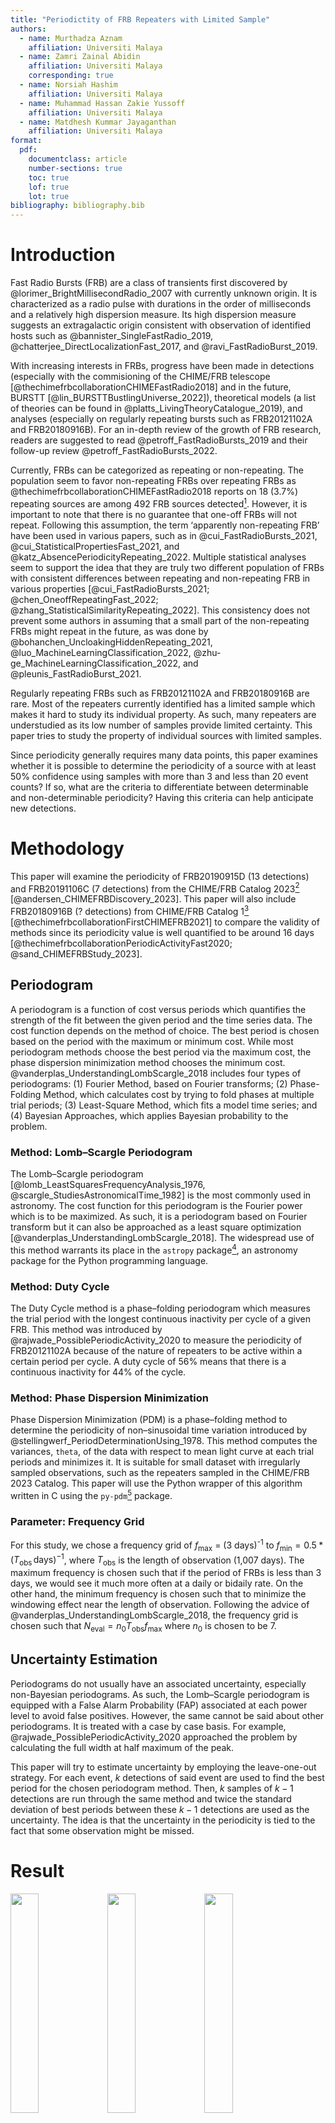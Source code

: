 ```yaml
---
title: "Periodictity of FRB Repeaters with Limited Sample"
authors: 
  - name: Murthadza Aznam
    affiliation: Universiti Malaya
  - name: Zamri Zainal Abidin
    affiliation: Universiti Malaya
    corresponding: true
  - name: Norsiah Hashim
    affiliation: Universiti Malaya
  - name: Muhammad Hassan Zakie Yussoff
    affiliation: Universiti Malaya
  - name: Matdhesh Kummar Jayaganthan
    affiliation: Universiti Malaya
format:
  pdf:
    documentclass: article
    number-sections: true
    toc: true
    lof: true
    lot: true
bibliography: bibliography.bib
---
```


<!-- 
# Considerations
- [ ] Waiting time distribution
- [ ] Evolution
  - [ ] Morphology (Sigma or Tau)
  - [ ] Flux
  - [ ] Width
  - [ ] Energy

# Subjects
- [ ] Known Repeaters
  - [ ] FRB20180916B
- [ ] New Repeaters 
  - [ ] New repeater with more detections (FRB20201130A?)
  - [ ] FRB20190915D (Good example) 10 detections
  - [ ] FRB20191106C (Bad example) 7 detections
- [ ] Known repeaters with limited samples
  - [ ] FRB20180916B with
    - [ ] 0.25*Period window
    - [ ] 0.5*Period window
    - [ ] 1*Period window
    - [ ] 2*Period window
    - [ ] 3*Period window
-->

# Introduction
Fast Radio Bursts (FRB) are a class of transients first discovered by @lorimer_BrightMillisecondRadio_2007 with currently unknown origin.
It is characterized as a radio pulse with durations in the order of milliseconds and a relatively high dispersion measure.
Its high dispersion measure suggests an extragalactic origin consistent with observation of identified hosts such as @bannister_SingleFastRadio_2019, @chatterjee_DirectLocalizationFast_2017, and @ravi_FastRadioBurst_2019.

With increasing interests in FRBs, progress have been made in detections (especially with the commisioning of the CHIME/FRB telescope [@thechimefrbcollaborationCHIMEFastRadio2018] and in the future, BURSTT [@lin_BURSTTBustlingUniverse_2022]), theoretical models (a list of theories can be found in @platts_LivingTheoryCatalogue_2019), and analyses (especially on regularly repeating bursts such as FRB20121102A and FRB20180916B).
For an in-depth review of the growth of FRB research, readers are suggested to read @petroff_FastRadioBursts_2019 and their follow-up review @petroff_FastRadioBursts_2022.

Currently, FRBs can be categorized as repeating or non-repeating.
The population seem to favor non-repeating FRBs over repeating FRBs as @thechimefrbcollaborationCHIMEFastRadio2018 reports on 18 (3.7%) repeating sources are among 492 FRB sources detected^[<https://www.chime-frb.ca/catalog>].
However, it is important to note that there is no guarantee that one-off FRBs will not repeat.
Following this assumption, the term 'apparently non-repeating FRB' have been used in various papers, such as in @cui_FastRadioBursts_2021, @cui_StatisticalPropertiesFast_2021, and @katz_AbsencePeriodicityRepeating_2022.
Multiple statistical analyses seem to support the idea that they are truly two different population of FRBs with consistent differences between repeating and non-repeating FRB in various properties [@cui_FastRadioBursts_2021; @chen_OneoffRepeatingFast_2022; @zhang_StatisticalSimilarityRepeating_2022].
This consistency does not prevent some authors in assuming that a small part of the non-repeating FRBs might repeat in the future, as was done by @bohanchen_UncloakingHiddenRepeating_2021, @luo_MachineLearningClassification_2022, @zhu-ge_MachineLearningClassification_2022, and @pleunis_FastRadioBurst_2021.

Regularly repeating FRBs such as FRB20121102A and FRB20180916B are rare.
Most of the repeaters currently identified has a limited sample which makes it hard to study its individual property.
As such, many repeaters are understudied as its low number of samples provide limited certainty.
This paper tries to study the property of individual sources with limited samples.

Since periodicity generally requires many data points, this paper examines whether it is possible to determine the periodicity of a source with at least 50% confidence using samples with more than 3 and less than 20 event counts?
If so, what are the criteria to differentiate between determinable and non-determinable periodicity?
Having this criteria can help anticipate new detections.

# Methodology

<!-- TODO Confirm event counts -->
This paper will examine the periodicity of FRB20190915D (13 detections) and FRB20191106C (7 detections) from the CHIME/FRB Catalog 2023^[<https://www.chime-frb.ca/repeater_catalog>] [@andersen_CHIMEFRBDiscovery_2023].
This paper will also include FRB20180916B (? detections) from CHIME/FRB Catalog 1^[<https://www.chime-frb.ca/catalog>] [@thechimefrbcollaborationFirstCHIMEFRB2021] to compare the validity of methods since its periodicity value is well quantified to be around 16 days [@thechimefrbcollaborationPeriodicActivityFast2020; @sand_CHIMEFRBStudy_2023].

## Periodogram
A periodogram is a function of cost versus periods which quantifies the strength of the fit between the given period and the time series data.
The cost function depends on the method of choice.
The best period is chosen based on the period with the maximum or minimum cost.
While most periodogram methods choose the best period via the maximum cost, the phase dispersion minimization method chooses the minimum cost.
@vanderplas_UnderstandingLombScargle_2018 includes four types of periodograms: (1) Fourier Method, based on Fourier transforms; (2) Phase-Folding Method, which calculates cost by trying to fold phases at multiple trial periods; (3) Least-Square Method, which fits a model time series; and (4) Bayesian Approaches, which applies Bayesian probability to the problem.

### Method: Lomb--Scargle Periodogram
The Lomb--Scargle periodogram [@lomb_LeastSquaresFrequencyAnalysis_1976, @scargle_StudiesAstronomicalTime_1982] is the most commonly used in astronomy.
The cost function for this periodogram is the Fourier power which is to be maximized.
As such, it is a periodogram based on Fourier transform but it can also be approached as a least square optimization [@vanderplas_UnderstandingLombScargle_2018].
The widespread use of this method warrants its place in the `astropy` package^[<https://docs.astropy.org/en/stable/api/astropy.timeseries.LombScargle.html>], an astronomy package for the Python programming language.

### Method: Duty Cycle
The Duty Cycle method is a phase--folding periodogram which measures the trial period with the longest continuous inactivity per cycle of a given FRB.
This method was introduced by @rajwade_PossiblePeriodicActivity_2020 to measure the periodicity of FRB20121102A because of the nature of repeaters to be active within a certain period per cycle.
A duty cycle of 56% means that there is a continuous inactivity for 44% of the cycle.

### Method: Phase Dispersion Minimization
Phase Dispersion Minimization (PDM) is a phase--folding method to determine the periodicity of non--sinusoidal time variation introduced by @stellingwerf_PeriodDeterminationUsing_1978. 
This method computes the variances, `theta`, of the data with respect to mean light curve at each trial periods and minimizes it.
It is suitable for small dataset with irregularly sampled observations, such as the repeaters sampled in the CHIME/FRB 2023 Catalog.
This paper will use the Python wrapper of this algorithm written in C using the `py-pdm`^[<https://github.com/ckm3/Py-PDM>] package.

### Parameter: Frequency Grid
For this study, we chose a frequency grid of $f_\text{max}$ = (3 days)^-1^ to $f_\text{min} = 0.5 * ( T_\text{obs}\, \text{days})^{-1}$, where $T_\text{obs}$ is the length of observation (1,007 days).
The maximum frequency is chosen such that if the period of FRBs is less than 3 days, we would see it much more often at a daily or bidaily rate.
On the other hand, the minimum frequency is chosen such that to minimize the windowing effect near the length of observation.
Following the advice of @vanderplas_UnderstandingLombScargle_2018, the frequency grid is chosen such that $N_\text{eval}=n_0T_\text{obs}f_\text{max}$ where $n_0$ is chosen to be 7.

## Uncertainty Estimation
Periodograms do not usually have an associated uncertainty, especially non-Bayesian periodograms.
As such, the Lomb--Scargle periodogram is equipped with a False Alarm Probability (FAP) associated at each power level to avoid false positives.
However, the same cannot be said about other periodograms.
It is treated with a case by case basis.
For example, @rajwade_PossiblePeriodicActivity_2020 approached the problem by calculating the full width at half maximum of the peak.

This paper will try to estimate uncertainty by employing the leave-one-out strategy.
For each event, $k$ detections of said event are used to find the best period for the chosen periodogram method.
Then, $k$ samples of $k-1$ detections are run through the same method and twice the standard deviation of best periods between these $k-1$ detections are used as the uncertainty.
The idea is that the uncertainty in the periodicity is tied to the fact that some observation might be missed.

# Result

:::{#fig-periodogram layout-nrow="3"}
![](./img/FRB20180916B-periodogram-LS.png){width=30%}
![](./img/FRB20190915D-periodogram-LS.png){width=30%}
![](./img/FRB20191106C-periodogram-LS.png){width=30%}
![](./img/FRB20180916B-periodogram-PF.png){width=30%}
![](./img/FRB20190915D-periodogram-PF.png){width=30%}
![](./img/FRB20191106C-periodogram-PF.png){width=30%}
![](./img/FRB20180916B-periodogram-PDM.png){width=30%}
![](./img/FRB20190915D-periodogram-PDM.png){width=30%}
![](./img/FRB20191106C-periodogram-PDM.png){width=30%}

The periodograms of FRB20180916B (left), FRB20190915D (middle column) and FRB20191106C (right) using Lomb--Scargle method (top), Duty Cycle method (middle row) and Phase Dispersion Minimization (bottom).  
:::


| burst name    |Lomb--Scargle  | Duty Cycle | Phase Dispersion Minimization |
| :---          |:---:          | :---:       | :---: |
| FRB20180916B  | 16.33±0.00    | 16.30±0.21 (36.8%) | 23.56±0.00 |
| FRB20190915D  | 30.06±10.21   | 29.97±0.95 (10.5%) | 47.75±0.14 |
| FRB20191106C  | 3.16±8.80     | 3.87±20.81 (26.3%) | 71.86±234.36 |

: The periods obtained from the specified methods in days and its uncertainty. The percentage in brackets for the 'Duty Cycle' column is the active fraction of the cycle. {#tbl-result}

The results shown in @tbl-result accompanied by @fig-periodogram for FRB20180916B using Lomb--Scargle and Duty Cycle methods are consistent with the periodicities from @thechimefrbcollaborationPeriodicActivityFast2020 of 16.35±0.15 days and @sand_CHIMEFRBStudy_2023 of 16.34±0.07 days.
This consistency indicates that the methodology is reliable in determining periodicity using the available data.
The Phase Dispersion Minimization method, however, offshoots by about ~1.4 times the obtained periodicity from the previous two methods.

This pattern also emerges in the results for FRB20190915D with Lomb--Scargle and Duty Cycle methods showing a periodicity of 30.06±10.21 days and 29.97±0.95 days respectively, with Phase Dispersion Minimization offshooting to 1.5~1.6 times the two values.
This hints that these values might point to the real periodicity of the newly discovered FRB20190915D even though the available data is limited.
The Phase Dispersion Minimization seems to consistently obtain 1.5 \times period days which is somewhat like a harmonic, equivalent to the second harmonic equivalent to $1.5\times \lambda$ standing wave. 

The same could not be said for FRB20191106C for two reasons. 
First, although it has consistent values for the first two methods, the Phase Dispersion Minimzation period is 18.5~22.7 times the previous two values.
This does not follow the pattern of the previous FRBs.
Secondly, we have to be careful in interpreting periodogram values. 
While it is true that the first two values are consistent, it is imperative to understand that 3 days is the minimum period chosen for this analysis and periodograms tend to spike at high frequency limit, which explains the high uncertainty.

:::{#fig-fold layout-ncol="3" layout-nrow="1"}
![FRB20180916B at 16.33 days](./FRB20180916B-phase-16.33.png){#fig-fold-FRB20180916B width=60%}

![FRB20190915D at 30.06 days](./FRB20190915D-phase-30.06.png){#fig-fold-FRB20190915D width=60%}

![FRB20191106C at 3.16 days](./FRB20191106C-phase-3.16.png){#fig-fold-FRB20191106C width=60%}

Phase folded detection count of FRB at their selected periods.
:::

<!-- TODO Relate to the phase folding graph -->

# Discussion

## False Alarm Probability

It is useful to quantify the false alarm probability (FAP) as a proxy of confidence.
The FAP is computed using the 'bootstrap' method implemented in astropy's `LombScargle` class.
It is found that each FRBs has a FAP of 13.3% (FRB20180916B), 57.0% (FRB20190915D) and 66.0% (FRB20191106C).
These values are consistent with the heuristics in the preceding paragraphs that the value for FRB20180916B has a higher confidence than for FRB20190915D while values obtained for FRB20191106C has the least confidence.
The fact that the FAP for FRB20190915D is slightly above 50% but not any higher might be due to the fact that its detection only happens in a small time frame compared to the observation window.
Fixing the window to be between 20 Jun 2019 and 15 May 2020 reduces the FAP to 44.2% -- suggesting that there is more than 50% confidence that it has a periodicity if treated as a time-limited event. 
Further discussion on this property is in @sec-why-30.

## Waiting time distribution

One might wonder what distinguishes FRB20190915D from FRB20191106C which allowed one to have periodicity despite limited samples?
Looking at the waiting time distribution in @fig-waitingtime, FRB20190915D clearly shows bimodal distribution consistent with FRB20180916B (shown here<!--TODO "and in" Citation needed -->) 
and FRB20121102A (shown in @hewitt_AreciboObservationsBurst_2022 and @jahns_FRB20121102ANovember_2022).
Additionally, the waiting time of FRB20191106C is concentrated in the longer timescale compared to the bimodal distribution.
It seems that a bimodal distribution is required for an FRB to have a well-defined periodicity.

![The waiting time distribution of FRB20191106C, FRB20191106C, and FRB20190916B in the $\log_{10}$ scale.](./img/waiting.png){#fig-waitingtime}

## Where is the rest of the detections? {#sec-why-30}

If it is indeed that FRB20190915D has a 30 day periodicity, why is there no additional detections within the 3 year window of the catalogue?
It might be the case that this FRB has a multi-term periodicity with this value representing it's short-term periodicity.
If that is the case, it's long-term periodicity is expected to be more than 2 years which is yet to be seen.
However, this is the same as hypothesizing that repeaters are possible repeaters with not-yet-observed repetition.

Another hypothesis that might explain this seemingly lack of regular detection is that FRB20190915D is a cataclysmic event with a periodic pulse and stopping at a certain point, such as the inspiraling of two magnetic bodies whose interaction releases some radio bursts.
This might explain the ever increasing detection count as it reaches peak and then no longer bursting.

![The number of detections per day of FRB20190915D between 20th Jun 2019 between 15th May 2020. The gray coloured regions indicate the active fractions (10%) in a 30 day cycle from 25th Jul 2018. Note that this graph focuses on this small timeframe because the datasets spans from 25th Jul 2018 to 26th Apr 2021 but is empty throughout the beginning and end for the specified FRB.](./img/FRB20190915D-countplot.png){#fig-FRB20190915D-countplot}

<!-- TODO Simulate cataclysmic event IF Possible (Periodicity with increasing counts per day and then nothing at all) -->

# Conclusion

This paper determines that it is possible to evaluate the periodicity of FRBs despite small event counts.
The bimodal distribution of waiting times seems crucial in the determinability of its periodicity.
This paper also hints that there might a new class of FRB whose repeatability seems limited -- such as an inspiraling collision -- suggesting that FRBs might be divided into three classes: (i) continuously repeating, (ii) limited repeating, or (iii) one-off.

# Acknowledgement

<!-- TODO: Acknowledge geran VGOS 'for funding the the radio cosmology lab research activities' -->

# References
